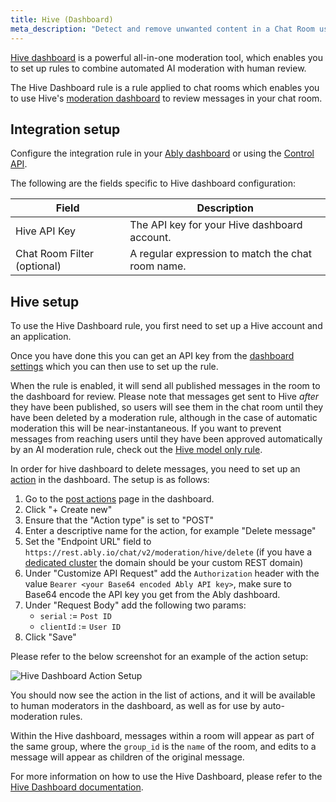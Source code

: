 ```yaml
---
title: Hive (Dashboard)
meta_description: "Detect and remove unwanted content in a Chat Room using Hive AI, providing human moderators a place to review and act on content."
---
```


[Hive dashboard](https://hivemoderation.com/dashboard) is a powerful all-in-one moderation tool, which enables you to set up rules to combine automated AI moderation with human review.

The Hive Dashboard rule is a rule applied to chat rooms which enables you to use Hive's [moderation dashboard](https://docs.thehive.ai/docs/what-is-the-moderation-dashboard) to review messages in your chat room.

## Integration setup <a id="setup"/>

Configure the integration rule in your [Ably dashboard](https://ably.com/accounts/any/apps/any/integrations) or using the [Control API](/docs/platform/account/control-api).

The following are the fields specific to Hive dashboard configuration:

| Field | Description |
| ----- | ----------- |
| Hive API Key | The API key for your Hive dashboard account. |
| Chat Room Filter (optional) | A regular expression to match the chat room name. |

## Hive setup <a id="hive_setup"/>

To use the Hive Dashboard rule, you first need to set up a Hive account and an application.

Once you have done this you can get an API key from the [dashboard settings](https://dashboard.thehive.ai/app/_/settings/api_keys) which you can then use to set up the rule.

When the rule is enabled, it will send all published messages in the room to the dashboard for review.
Please note that messages get sent to Hive _after_ they have been published, so users will see them in the chat room until they have been deleted by a moderation rule, although in the case of automatic moderation this will be near-instantaneous.
If you want to prevent messages from reaching users until they have been approved automatically by an AI moderation rule, check out the [Hive model only rule](/docs/chat/rooms/moderation/hive-model-only).

In order for hive dashboard to delete messages, you need to set up an [action](https://docs.thehive.ai/docs/actions) in the dashboard.
The setup is as follows:

1. Go to the [post actions](https://dashboard.thehive.ai/app/_/actions/post) page in the dashboard.
2. Click "+ Create new"
3. Ensure that the "Action type" is set to "POST"
4. Enter a descriptive name for the action, for example "Delete message"
5. Set the "Endpoint URL" field to `https://rest.ably.io/chat/v2/moderation/hive/delete` (if you have a [dedicated cluster](https://ably.com/docs/platform/account/enterprise-customization#setting-up-a-custom-environment) the domain should be your custom REST domain)
6. Under "Customize API Request" add the `Authorization` header with the value `Bearer <your Base64 encoded Ably API key>`, make sure to Base64 encode the API key you get from the Ably dashboard.
7. Under "Request Body" add the following two params:
   * `serial` := `Post ID`
   * `clientId` := `User ID`
8. Click "Save"

Please refer to the below screenshot for an example of the action setup:

![Hive Dashboard Action Setup](../../../../../images/content/screenshots/hive-dashboard-rule/hive-dashboard-action-setup.png)

You should now see the action in the list of actions, and it will be available to human moderators in the dashboard, as well as for use by auto-moderation rules.

Within the Hive dashboard, messages within a room will appear as part of the same group, where the `group_id` is the `name` of the room, and edits to a message will appear as children of the original message.

For more information on how to use the Hive Dashboard, please refer to the [Hive Dashboard documentation](https://docs.thehive.ai/docs/what-is-the-moderation-dashboard).

